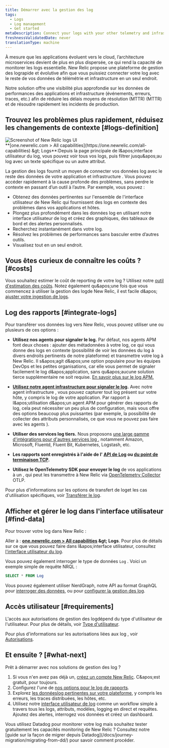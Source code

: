 ```yaml
---
title: Démarrer avec la gestion des log
tags:
  - Logs
  - Log management
  - Get started
metaDescription: Connect your logs with your other telemetry and infrastructure data with the log management capabilities in New Relic.
freshnessValidatedDate: never
translationType: machine
---
```


À mesure que les applications évoluent vers le cloud, l’architecture microservices devient de plus en plus dispersée, ce qui rend la capacité de monitorer les logs essentielle. New Relic propose une plateforme de gestion des lograpide et évolutive afin que vous puissiez connecter votre log avec le reste de vos données de télémétrie et infrastructure en un seul endroit.

Notre <InlinePopover type="logs" />solution offre une visibilité plus approfondie sur les données de performances des applications et infrastructure (événements, erreurs, traces, etc.) afin de réduire les délais moyens de résolution (MTTR) (MTTR) et de résoudre rapidement les incidents de production.

## Trouvez les problèmes plus rapidement, réduisez les changements de contexte [#logs-definition]

<img title="Screenshot of New Relic logs UI" alt="Screenshot of New Relic logs UI" src="/images/logs_screenshot-full_main-logs-ui.webp" />

<figcaption>
  <DNT>**[one.newrelic.com &gt; All capabilities](https://one.newrelic.com/all-capabilities) &amp;gt; Logs**</DNT>:Depuis la page principale de l&amp;apos;interface utilisateur du log, vous pouvez voir tous vos logs, puis filtrer jusqu&amp;apos;au log avec un texte spécifique ou un autre attribut.
</figcaption>

La gestion des logs fournit un moyen de connecter vos données log avec le reste des données de votre application et infrastructure . Vous pouvez accéder rapidement à la cause profonde des problèmes, sans perdre le contexte en passant d’un outil à l’autre. Par exemple, vous pouvez :

* Obtenez des données pertinentes sur l&apos;ensemble de l&apos;interface utilisateur de New Relic qui fournissent des logs en contexte des problèmes dans vos applications et hôtes.
* Plongez plus profondément dans les données log en utilisant notre interface utilisateur de log et créez des graphiques, des tableaux de bord et des alertes personnalisés.
* Recherchez instantanément dans votre log.
* Résolvez les problèmes de performances sans basculer entre d’autres outils.
* Visualisez tout en un seul endroit.

## Vous êtes curieux de connaître les coûts ? [#costs]

Vous souhaitez estimer le coût de reporting de votre log ? Utilisez notre [outil d&apos;estimation des coûts](https://newrelic.com/blog/nerdlog/estimate-data-cost). Notez également qu&amp;apos;une fois que vous commencez à utiliser la gestion des logde New Relic, il est facile d&amp;apos; [ajuster votre ingestion de logs](/docs/data-apis/manage-data/manage-data-coming-new-relic).

## Log des rapports [#integrate-logs]

Pour transférer vos données log vers New Relic, vous pouvez utiliser une ou plusieurs de ces options :

* **Utilisez nos <InlinePopover type="apm" />agents pour signaler le log.** Par défaut, nos agents APM font deux choses : ajouter des métadonnées à votre log, ce qui vous donne des logs en contexte (possibilité de voir les données du log à divers endroits pertinents de notre plateforme) et transmettre votre log à New Relic. Il s&amp;apos;agit d&amp;apos;une option populaire pour les équipes DevOps et les petites organisations, car elle vous permet de signaler facilement le log d&amp;apos;application, sans qu&amp;apos;aucune solution tierce supplémentaire ne soit requise. [En savoir plus sur le log APM.](/docs/apm/new-relic-apm/getting-started/get-started-logs-context)

* **[Utilisez notre agent infrastructure pour signaler le log](/docs/logs/forward-logs/forward-your-logs-using-infrastructure-agent).** Avec notre agent infrastructure , vous pouvez capturer tout log présent sur votre hôte, y compris le log de votre application. Par rapport à l&amp;apos;utilisation d&amp;apos;un agent APM pour générer des rapports de log, cela peut nécessiter un peu plus de configuration, mais vous offre des options beaucoup plus puissantes (par exemple, la possibilité de collecter des attributs personnalisés, ce que vous ne pouvez pas faire avec les agents <InlinePopover type="apm" />).

* **Utiliser des services log tiers.** Nous proposons [une large gamme d&apos;intégrations pour d&apos;autres services log ](/docs/logs/forward-logs/enable-log-management-new-relic), notamment Amazon, Microsoft, Fluentd, Fluent Bit, Kubernetes, Logstash, etc.

* **Les rapports sont enregistrés à l&apos;aide de l&apos; [API de Log](/docs/logs/log-api/introduction-log-api/) ou [du point de terminaison TCP](/docs/logs/log-api/use-tcp-endpoint-forward-logs-new-relic).**

* **Utilisez le OpenTelemetry SDK pour envoyer le log** de vos applications à un , qui peut les transmettre à New Relic via [OpenTelemetry Collector](/docs/more-integrations/open-source-telemetry-integrations/opentelemetry/best-practices/opentelemetry-best-practices-logs) OTLP.

Pour plus d&apos;informations sur les options de transfert de loget les cas d&apos;utilisation spécifiques, voir [Transférer le log](/docs/logs/forward-logs/enable-log-management-new-relic).

## Afficher et gérer le log dans l&apos;interface utilisateur [#find-data]

Pour trouver votre log dans New Relic :

Aller à : <DNT>**[one.newrelic.com &gt; All capabilities](https://one.newrelic.com/all-capabilities) &amp;gt; Logs**</DNT>. Pour plus de détails sur ce que vous pouvez faire dans l&amp;apos;interface utilisateur, consultez [l&apos;interface utilisateur du log](/docs/logs/ui-data/use-logs-ui).

Vous pouvez également interroger le type de données `Log` . Voici un exemple simple de requête NRQL :

```sql
SELECT * FROM Log
```

Vous pouvez également utiliser NerdGraph, notre API au format GraphQL pour [interroger des données](/docs/apis/nerdgraph/examples/nerdgraph-nrql-tutorial), ou pour [configurer la gestion des log](/docs/apis/nerdgraph/examples/nerdgraph-log-parsing-rules-tutorial).

## Accès utilisateur [#requirements]

L&apos;accès aux autorisations de gestion des logdépend du type d&apos;utilisateur de l&apos;utilisateur. Pour plus de détails, voir [Type d&apos;utilisateur](/docs/accounts/accounts-billing/new-relic-one-user-management/user-type#user-type-capabilities).

Pour plus d&apos;informations sur les autorisations liées aux log , voir [Autorisations](/docs/accounts/accounts-billing/new-relic-one-user-management/user-permissions#logs).

## Et ensuite ? [#what-next]

Prêt à démarrer avec nos solutions de gestion des log ?

1. Si vous n&apos;en avez pas déjà un, [créez un compte New Relic](https://newrelic.com/signup). C&amp;apos;est gratuit, pour toujours.
2. Configurez l&apos;une de [nos options pour le log de rapports](#integrate-logs).
3. Explorez [les donnéeslog pertinentes sur votre plateforme](/docs/apm/new-relic-apm/getting-started/get-started-logs-context#response-time-example), y compris les erreurs, les traces distribuées, les hôtes, etc.
4. Utilisez notre [interface utilisateur de log](/docs/logs/ui-data/use-logs-ui) comme un workflow simple à travers tous les logs, attributs, modèles, logging en direct et requêtes. Ajoutez des alertes, interrogez vos données et créez un dashboard.

<Callout variant="tip">
  Vous utilisez Datadog pour monitorer votre log mais souhaitez tester gratuitement les capacités monitoring de New Relic ? Consultez notre [guide sur la façon de migrer depuis Datadog](/docs/journey-migration/migrating-from-dd/) pour savoir comment procéder.
</Callout>
